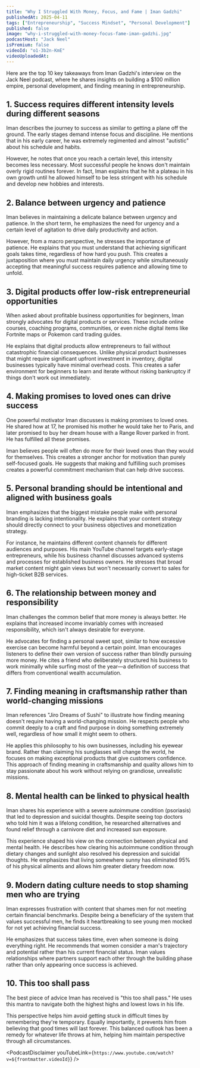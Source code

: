 ```yaml
---
title: "Why I Struggled With Money, Focus, and Fame | Iman Gadzhi"
publishedAt: 2025-04-11
tags: ["Entrepreneurship", "Success Mindset", "Personal Development"]
published: false
image: "why-i-struggled-with-money-focus-fame-iman-gadzhi.jpg"
podcastHost: "Jack Neel"
isPremium: false
videoId: "o1-3b2n-KmE"
videoUploadedAt: 
---
```



<PodcastSummaryPageLayout frontmatter={frontmatter}>

Here are the top 10 key takeaways from Iman Gadzhi's interview on the Jack Neel podcast, where he shares insights on building a $100 million empire, personal development, and finding meaning in entrepreneurship.

## 1. Success requires different intensity levels during different seasons
Iman describes the journey to success as similar to getting a plane off the ground. The early stages demand intense focus and discipline. He mentions that in his early career, he was extremely regimented and almost "autistic" about his schedule and habits.

However, he notes that once you reach a certain level, this intensity becomes less necessary. Most successful people he knows don't maintain overly rigid routines forever. In fact, Iman explains that he hit a plateau in his own growth until he allowed himself to be less stringent with his schedule and develop new hobbies and interests.

## 2. Balance between urgency and patience
Iman believes in maintaining a delicate balance between urgency and patience. In the short term, he emphasizes the need for urgency and a certain level of agitation to drive daily productivity and action.

However, from a macro perspective, he stresses the importance of patience. He explains that you must understand that achieving significant goals takes time, regardless of how hard you push. This creates a juxtaposition where you must maintain daily urgency while simultaneously accepting that meaningful success requires patience and allowing time to unfold.

## 3. Digital products offer low-risk entrepreneurial opportunities
When asked about profitable business opportunities for beginners, Iman strongly advocates for digital products or services. These include online courses, coaching programs, communities, or even niche digital items like Fortnite maps or Pokemon card trading guides.

He explains that digital products allow entrepreneurs to fail without catastrophic financial consequences. Unlike physical product businesses that might require significant upfront investment in inventory, digital businesses typically have minimal overhead costs. This creates a safer environment for beginners to learn and iterate without risking bankruptcy if things don't work out immediately.

## 4. Making promises to loved ones can drive success
One powerful motivator Iman discusses is making promises to loved ones. He shared how at 17, he promised his mother he would take her to Paris, and later promised to buy her dream house with a Range Rover parked in front. He has fulfilled all these promises.

Iman believes people will often do more for their loved ones than they would for themselves. This creates a stronger anchor for motivation than purely self-focused goals. He suggests that making and fulfilling such promises creates a powerful commitment mechanism that can help drive success.

## 5. Personal branding should be intentional and aligned with business goals
Iman emphasizes that the biggest mistake people make with personal branding is lacking intentionality. He explains that your content strategy should directly connect to your business objectives and monetization strategy.

For instance, he maintains different content channels for different audiences and purposes. His main YouTube channel targets early-stage entrepreneurs, while his business channel discusses advanced systems and processes for established business owners. He stresses that broad market content might gain views but won't necessarily convert to sales for high-ticket B2B services.

## 6. The relationship between money and responsibility
Iman challenges the common belief that more money is always better. He explains that increased income invariably comes with increased responsibility, which isn't always desirable for everyone.

He advocates for finding a personal sweet spot, similar to how excessive exercise can become harmful beyond a certain point. Iman encourages listeners to define their own version of success rather than blindly pursuing more money. He cites a friend who deliberately structured his business to work minimally while surfing most of the year—a definition of success that differs from conventional wealth accumulation.

## 7. Finding meaning in craftsmanship rather than world-changing missions
Iman references "Jiro Dreams of Sushi" to illustrate how finding meaning doesn't require having a world-changing mission. He respects people who commit deeply to a craft and find purpose in doing something extremely well, regardless of how small it might seem to others.

He applies this philosophy to his own businesses, including his eyewear brand. Rather than claiming his sunglasses will change the world, he focuses on making exceptional products that give customers confidence. This approach of finding meaning in craftsmanship and quality allows him to stay passionate about his work without relying on grandiose, unrealistic missions.

## 8. Mental health can be linked to physical health
Iman shares his experience with a severe autoimmune condition (psoriasis) that led to depression and suicidal thoughts. Despite seeing top doctors who told him it was a lifelong condition, he researched alternatives and found relief through a carnivore diet and increased sun exposure.

This experience shaped his view on the connection between physical and mental health. He describes how clearing his autoimmune condition through dietary changes and sunlight also resolved his depression and suicidal thoughts. He emphasizes that living somewhere sunny has eliminated 95% of his physical ailments and allows him greater dietary freedom now.

## 9. Modern dating culture needs to stop shaming men who are trying
Iman expresses frustration with content that shames men for not meeting certain financial benchmarks. Despite being a beneficiary of the system that values successful men, he finds it heartbreaking to see young men mocked for not yet achieving financial success.

He emphasizes that success takes time, even when someone is doing everything right. He recommends that women consider a man's trajectory and potential rather than his current financial status. Iman values relationships where partners support each other through the building phase rather than only appearing once success is achieved.

## 10. This too shall pass
The best piece of advice Iman has received is "this too shall pass." He uses this mantra to navigate both the highest highs and lowest lows in his life.

This perspective helps him avoid getting stuck in difficult times by remembering they're temporary. Equally importantly, it prevents him from believing that good times will last forever. This balanced outlook has been a remedy for whatever life throws at him, helping him maintain perspective through all circumstances.

<PodcastDisclaimer youTubeLink={`https://www.youtube.com/watch?v=${frontmatter.videoId}`} />

</PodcastSummaryPageLayout>
